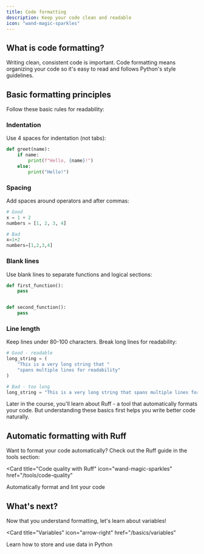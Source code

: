```yaml
---
title: Code formatting
description: Keep your code clean and readable
icon: "wand-magic-sparkles"
---
```


## What is code formatting?

Writing clean, consistent code is important. Code formatting means organizing your code so it's easy to read and follows Python's style guidelines.

## Basic formatting principles

Follow these basic rules for readability:

### Indentation
Use 4 spaces for indentation (not tabs):

```python
def greet(name):
    if name:
        print(f"Hello, {name}!")
    else:
        print("Hello!")
```

### Spacing
Add spaces around operators and after commas:

```python
# Good
x = 1 + 2
numbers = [1, 2, 3, 4]

# Bad
x=1+2
numbers=[1,2,3,4]
```

### Blank lines
Use blank lines to separate functions and logical sections:

```python
def first_function():
    pass


def second_function():
    pass
```

### Line length
Keep lines under 80-100 characters. Break long lines for readability:

```python
# Good - readable
long_string = (
    "This is a very long string that "
    "spans multiple lines for readability"
)

# Bad - too long
long_string = "This is a very long string that spans multiple lines for readability but keeps going and going"
```

<Tip>
  Later in the course, you'll learn about Ruff - a tool that automatically formats your code. But understanding these basics first helps you write better code naturally.
</Tip>

## Automatic formatting with Ruff

Want to format your code automatically? Check out the Ruff guide in the tools section:

<Card
  title="Code quality with Ruff"
  icon="wand-magic-sparkles"
  href="/tools/code-quality"
>
  Automatically format and lint your code
</Card>

## What's next?

Now that you understand formatting, let's learn about variables!

<Card
  title="Variables"
  icon="arrow-right"
  href="/basics/variables"
>
  Learn how to store and use data in Python
</Card>